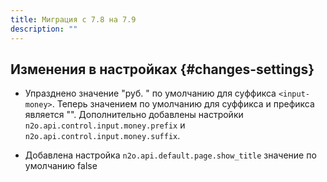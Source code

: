 ```yaml
---
title: Миграция с 7.8 на 7.9
description: ""
---
```


## Изменения в настройках {#changes-settings}

- Упразднено значение "руб. " по умолчанию для суффикса `<input-money>`. Теперь значением по умолчанию
для суффикса и префикса является "".
Дополнительно добавлены настройки `n2o.api.control.input.money.prefix` и `n2o.api.control.input.money.suffix`.

- Добавлена настройка `n2o.api.default.page.show_title` значение по умолчанию false

